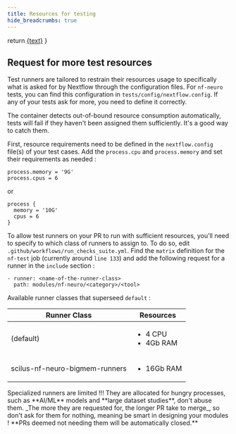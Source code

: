 ```yaml
---
title: Resources for testing 
hide_breadcrumbs: true
---
```



  return <a href={withBase(url)}>{text}</a>
}

## Request for more test resources

Test runners are tailored to restrain their resources usage to specifically what is asked for by
Nextflow through the configuration files. For `nf-neuro` tests, you can find this configuration in
`tests/config/nextflow.config`. If any of your tests ask for more, you need to define it correctly.

<Callout variant="info" title="Info">
The container detects out-of-bound resource consumption automatically, tests will fail if they
haven't been assigned them sufficiently. It's a good way to catch them.
</Callout>

First, resource requirements need to be defined in the `nextflow.config` file(s) of your test
cases. Add the `process.cpu` and `process.memory` and set their requirements as needed :

```
process.memory = '9G'
process.cpus = 6
```

or

```
process {
  memory = '10G'
  cpus = 6
}
```

To allow test runners on your PR to run with sufficient resources, you'll need to specify to which
class of runners to assign to. To do so, edit `.github/workflows/run_checks_suite.yml`. Find the
`matrix` definition for the `nf-test` job (currently around `line 133`) and add the following
request for a runner in the `include` section :

```
- runner: <name-of-the-runner-class>
  path: modules/nf-neuro/<category>/<tool>
```

Available runner classes that superseed `default` :

| Runner Class                   | Resources                               |
| ------------------------------ | --------------------------------------- |
| (default)                      | <ul><li>4 CPU</li><li>4Gb RAM</li></ul> |
| scilus-nf-neuro-bigmem-runners | <ul><li>16Gb RAM</li></ul>              |

<Callout variant="warning" title="Important">
Specialized runners are limited !!! They are allocated for hungry processes, such as **AI/ML** models and **large dataset studies**, don't abuse them. _The more they are requested for, the longer PR take to merge_, so don't ask for them for nothing, meaning be smart in designing your modules ! **PRs deemed not needing them will be automatically closed.**
</Callout>